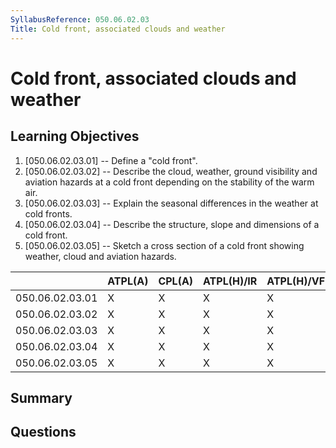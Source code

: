 ```yaml
---
SyllabusReference: 050.06.02.03
Title: Cold front, associated clouds and weather
---
```


# Cold front, associated clouds and weather

## Learning Objectives

1. [050.06.02.03.01] -- Define a "cold front".
2. [050.06.02.03.02] -- Describe the cloud, weather, ground visibility and
   aviation hazards at a cold front depending on the stability of the warm air.
3. [050.06.02.03.03] -- Explain the seasonal differences in the weather at cold
   fronts.
4. [050.06.02.03.04] -- Describe the structure, slope and dimensions of a cold
   front.
5. [050.06.02.03.05] -- Sketch a cross section of a cold front showing weather,
   cloud and aviation hazards.

|                 | ATPL(A) | CPL(A) | ATPL(H)/IR | ATPL(H)/VFR | CPL(H) | IR  | CBIR(A) |
| --------------- | ------- | ------ | ---------- | ----------- | ------ | --- | ------- |
| 050.06.02.03.01 | X       | X      | X          | X           | X      | X   | X       |
| 050.06.02.03.02 | X       | X      | X          | X           | X      | X   | X       |
| 050.06.02.03.03 | X       | X      | X          | X           | X      | X   | X       |
| 050.06.02.03.04 | X       | X      | X          | X           | X      | X   | X       |
| 050.06.02.03.05 | X       | X      | X          | X           | X      | X   | X       |

## Summary

## Questions
